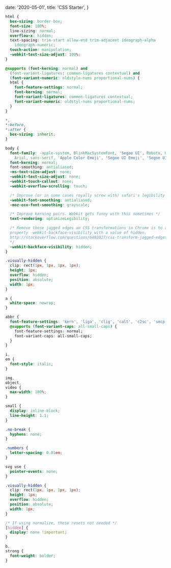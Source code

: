 
  date: '2020-05-01',
  title: 'CSS Starter',
}

<!-- https://gist.github.com/philsinatra/79a52c69107d7fa899b88aea25f7f295 -->

```css
html {
  box-sizing: border-box;
  font-size: 100%;
  line-sizing: normal;
  overflow-x: hidden;
  text-spacing: trim-start allow-end trim-adjacent ideograph-alpha
    ideograph-numeric;
  touch-action: manipulation;
  -webkit-text-size-adjust: 100%;
}

@supports (font-kerning: normal) and
  (font-varient-ligatures: common-ligatures contextual) and
  (font-variant-numeric: oldstyle-nums proportional-nums) {
  html {
    font-feature-settings: normal;
    font-kerning: normal;
    font-variant-ligatures: common-ligatures contextual;
    font-variant-numeric: oldstyl-nums proportional-nums;
  }
}

*,
*:before,
*:after {
  box-sizing: inherit;
}

body {
  font-family: -apple-system, BlinkMacSystemFont, 'Segoe UI', Roboto, Helvetica,
    Arial, sans-serif, 'Apple Color Emoji', 'Segoe UI Emoji', 'Segoe UI Symbol';
  font-kerning: normal;
  font-smoothing: antialiased;
  -ms-text-size-adjust: none;
  -webkit-text-size-adjust: none;
  -webkit-touch-callout: none;
  -webkit-overflow-scrolling: touch;

  /* Improve (or in some cases royally screw with) safari's legibility somewhat */
  -webkit-font-smoothing: antialiased;
  -moz-osx-font-smoothing: grayscale;

  /* Improve kerning pairs. Webkit gets funny with this sometimes */
  text-rendering: optimizeLegibility;

  /* Remove those jagged edges on CSS transformations in Chrome is to add the CSS
  property -webkit-backface-visibility with a value of hidden.
  http://stackoverflow.com/questions/6492027/css-transform-jagged-edges-in-chrome
  */
  -webkit-backface-visibility: hidden;
}

.visually-hidden {
  clip: rect(1px, 1px, 1px, 1px);
  height: 1px;
  overflow: hidden;
  position: absolute;
  width: 1px;
}

a {
  white-space: nowrap;
}

abbr {
  font-feature-settings: 'kern', 'liga', 'clig', 'calt', 'c2sc', 'smcp';
  @supports (font-variant-caps: all-small-caps) {
    font-feature-settings: normal;
    font-variant-caps: all-small-caps;
  }
}

i,
em {
  font-style: italic;
}

img,
object,
video {
  max-width: 100%;
}

small {
  display: inline-block;
  line-height: 1.1;
}

.no-break {
  hyphens: none;
}

.numbers {
  letter-spacing: 0.01em;
}

svg use {
  pointer-events: none;
}

.visually-hidden {
  clip: rect(1px, 1px, 1px, 1px);
  height: 1px;
  overflow: hidden;
  position: absolute;
  width: 1px;
}

/* If using normalize, these resets not needed */
[hidden] {
  display: none !important;
}

b,
strong {
  font-weight: bolder;
}
```


